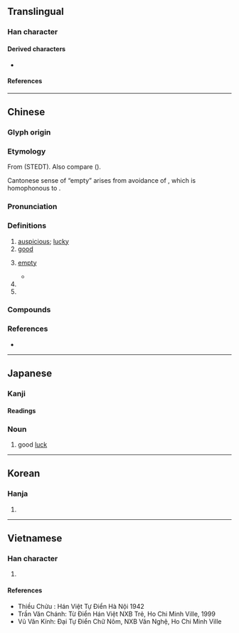 {{also|𠮷|喆|吿|告|古|舌|舎}}
{{character info}}
==Translingual==
{{stroke order|strokes=6}}

===Han character===
{{Han char|rn=30|rad=口|as=03|sn=6|four=40601|canj=GR|ids=⿱士口}}

====Derived characters====
* {{l|mul|[[洁]], [[桔]], [[結]]([[结]]), [[詰]]([[诘]]), [[銡]], [[頡]]([[颉]]), [[鮚]]([[鲒]]), [[喆]], [[䓀]], [[臺]], [[嚞]], [[髻]]}}

====References====
{{Han ref|kx=0175.020|dkj=03289|dj=0389.020|hdz=10576.060|uh=5409}}

----

==Chinese==
{{zh-forms|alt=𠮷}}

===Glyph origin===
{{Han etym}}

===Etymology===
From {{inh|zh|sit-pro|*s-kjit||happy; pleased}} (STEDT). Also compare {{cog|bo|སྐྱིད་པ||to be happy}} ({{zh-ref|Schuessler, 2007}}).

Cantonese sense of “empty” arises from avoidance of {{zh-l|空|hung1}}, which is homophonous to {{zh-l|凶|hung1|inauspicious}}.

===Pronunciation===
{{zh-pron
|m=jí
|m-s=ji2
|c=gat1
|h=pfs=kit
|md=gék
|mn=xm,qz,tw:kiat/xm,zz:kit
|mn_note=Xiamen: kiat - vernacular; kit - literary
|mn-t=gig4
|w=4jiq
|mc=y
|oc=y
|cat=a,pn
}}

===Definitions===
{{zh-hanzi}}

# [[auspicious]]; [[lucky]]
# [[good]]
# {{lb|zh|Cantonese|euphemistic}} [[empty]]
#* {{zh-x|橫掂 有 間 房{fong4-2} 吉 咗 喺度，不如 租 畀 人 住 啊。|Since there's an '''empty''' room, why don't we rent it out?|C}}
# {{zh-short|吉林|[[Jilin]] Province}}
# {{surname|zh}}

===Compounds===
{{zh-der|吉他|吉兆|吉日|不吉|丙吉問牛|乞拉朋吉|凶多吉少|初吉|卜吉|即吉|吉丁|吉丁當|吉丁疙疸|吉丟古堆|吉人|吉人天相|吉備真備|吉光片羽|吉凶|吉凶悔吝|吉凶慶弔|吉凶未卜|吉利|吉利話|吉劇|吉卜賽人|吉卜齡|吉占|吉吉枓枓|吉問|吉器|吉地|吉士|吉夕|吉娃娃|吉安|交吉|吉包|吉屋|得個吉|吉川英治|吉州窯|吉布地|吉帖|吉席|吉慶|吉慶無虞|吉日良辰|吉旦|吉星文|吉星高照|吉時|吉普女郎|吉普賽|吉普車|吉月|吉朋|吉服|吉期|吉林|吉爾庫克|吉特巴|吉玎玎|吉田松陰|吉田茂|吉祥|吉祥如意|吉祥止止|吉祥物|吉禮|吉羊|吉蔑|吉藏|吉言|吉貝|吉賽爾|吉辛|吉達|吉里巴斯|吉金|吉金文|吉隆坡|吉魯巴|吉鹽|喜鵲叫吉|喬吉|塔吉克族|多凶少吉|夢蘭叶吉|大吉|大吉大利|大吉嶺|天相吉人|巴什吉爾|帕息吉|延吉縣|從吉|成吉思汗|擇吉|易元吉|春風藹吉|月吉|柏吉烏斯|歐吉桑|涓吉|溜之大吉|潭祉叶吉|王吉|百事大吉|福吉|萬事大吉|秦吉了|納吉|羅鉗吉網|良辰吉日|襲吉|諏吉|豐臣秀吉|趨吉避凶|逢凶化吉|避凶就吉|避凶趨吉|邱吉爾|鄭吉|開市大吉|開張大吉|關門大吉|電吉他|黃道吉日|吉呷|尹吉甫|吉仁|永吉|班迭棉吉|東吉|吉亞|薩利吉勒干南庫勒|木吉|塔吉克|吉爾吉斯|維吉尼亞|英吉沙|吉格代加依}}

===References===
* {{R:yue:Hanzi}}

----

==Japanese==

===Kanji===
{{ja-kanji|grade=c|rs=口03}}

====Readings====
{{ja-readings
|goon=きち
|kanon=きつ
|kun=よ-い, よ-し
}}

===Noun===
{{ja-noun|きち|きつ}}

# good [[luck]]

----

==Korean==

===Hanja===
{{ko-hanja|길하다|길할|길}}

# {{hanja form of|길|[[luck]]}}

----

==Vietnamese==

===Han character===
{{vi-readings|reading=[[cát]], [[kiết]]|rs=口03}}

# {{rfdef|vi|sort=口03}}

====References====
* Thiều Chửu : Hán Việt Tự Điển Hà Nội 1942
* Trần Văn Chánh: Từ Điển Hán Việt NXB Trẻ, Ho Chi Minh Ville, 1999
* Vũ Văn Kính: Đại Tự Điển Chữ Nôm, NXB Văn Nghệ, Ho Chi Minh Ville